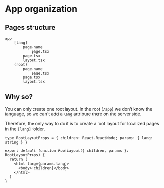 # App organization

## Pages structure

```
app
    [lang]
        page-name
            page.tsx
        page.tsx
        layout.tsx
    (root)
        page-name
            page.tsx
        page.tsx
        layout.tsx
```

## Why so?

You can only create one root layout. In the root (`/app`) we don't know the language, so we can't add a `lang` attribute there on the server side.

Therefore, the only way to do it is to create a root layout for localized pages in the `[lang]` folder.

```tsx filename="/app/[lang]/layout.tsx"
type RootLayoutProps = { children: React.ReactNode; params: { lang: string } }

export default function RootLayout({ children, params }: RootLayoutProps) {
  return (
    <html lang={params.lang}>
      <body>{children}</body>
    </html>
  )
}
```
